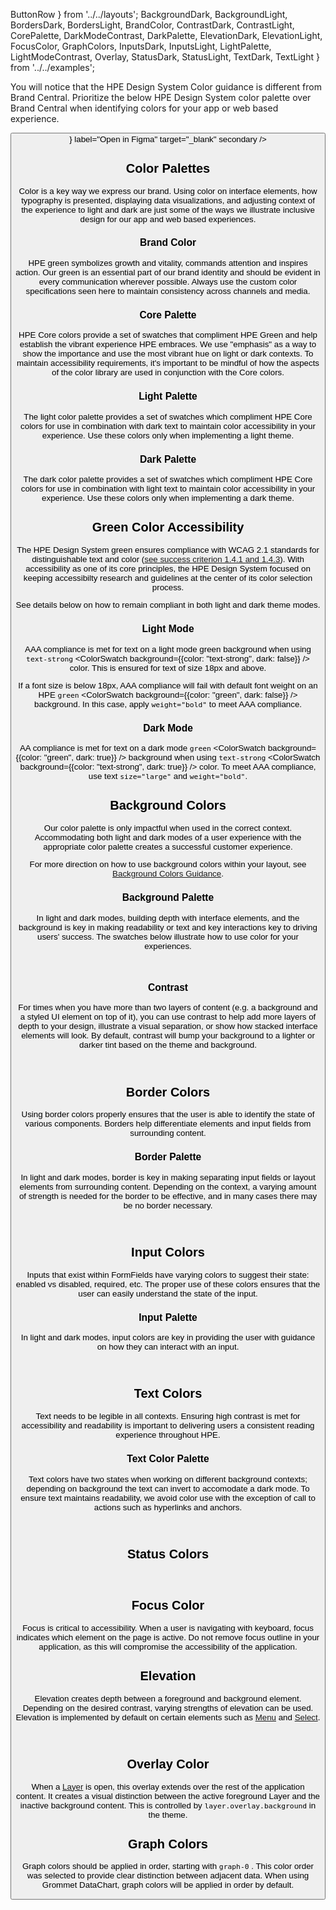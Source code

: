 
  ButtonRow
} from '../../layouts';
  BackgroundDark,
  BackgroundLight,
  BordersDark,
  BordersLight,
  BrandColor, 
  ContrastDark,
  ContrastLight,
  CorePalette, 
  DarkModeContrast,
  DarkPalette,
  ElevationDark,
  ElevationLight,
  FocusColor,
  GraphColors,
  InputsDark,
  InputsLight,
  LightPalette,
  LightModeContrast,
  Overlay,
  StatusDark,
  StatusLight,
  TextDark,
  TextLight
} from '../../examples';

You will notice that the HPE Design System Color guidance is
different from Brand Central. Prioritize the below HPE Design
System color palette over Brand Central when identifying colors
for your app or web based experience.

<ButtonRow>
  <Button
    href="https://www.figma.com/file/eZYR3dtWdb9U90QvJ7p3T9/HPE-Color-Styles?node-id=590%3A1285"
    icon={<Figma color="plain" />}
    label="Open in Figma"
    target="_blank"
    secondary
  />
</ButtonRow>

## Color Palettes

Color is a key way we express our brand. Using color on
interface elements, how typography is presented, displaying data
visualizations, and adjusting context of the experience to light
and dark are just some of the ways we illustrate inclusive
design for our app and web based experiences.

### Brand Color
            
HPE green symbolizes growth and vitality, commands attention and
inspires action. Our green is an essential part of our brand
identity and should be evident in every communication wherever
possible. Always use the custom color specifications seen here
to maintain consistency across channels and media.

<BrandColor />

### Core Palette

HPE Core colors provide a set of swatches that compliment HPE
Green and help establish the vibrant experience HPE embraces. We
use "emphasis" as a way to show the importance and use the most
vibrant hue on light or dark contexts. To maintain accessibility
requirements, it's important to be mindful of how the aspects of
the color library are used in conjunction with the Core colors.

<CorePalette />

### Light Palette
              
The light color palette provides a set of swatches which
compliment HPE Core colors for use in combination with dark text
to maintain color accessibility in your experience. Use these
colors only when implementing a light theme.

<LightPalette />

### Dark Palette

The dark color palette provides a set of swatches which
compliment HPE Core colors for use in combination with light
text to maintain color accessibility in your experience. Use
these colors only when implementing a dark theme.

<DarkPalette />

## Green Color Accessibility
              
The HPE Design System green <ColorSwatch background="green" /> ensures compliance with WCAG 2.1
standards for distinguishable text and color ([see success criterion 1.4.1 and 1.4.3](https://www.w3.org/TR/WCAG21/#distinguishable)). 
With accessibility as one of its core principles, the HPE
Design System focused on keeping accessibilty research and
guidelines at the center of its color selection process.

See details below on how to remain compliant in both light and
dark theme modes.
              
### Light Mode
              
AAA compliance is met for text on a light mode green background
when using `text-strong` <ColorSwatch background={{color: "text-strong", dark: false}} /> color. This is ensured for text of size
18px and above.

If a font size is below 18px, AAA compliance will fail with
default font weight on an HPE `green` <ColorSwatch background={{color: "green", dark: false}} /> background. In this case,
apply `weight="bold"` to meet AAA compliance.

<LightModeContrast />

### Dark Mode

AA compliance is met for text on a dark mode `green` <ColorSwatch background={{color: "green", dark: true}} /> background
when using `text-strong` <ColorSwatch background={{color: "text-strong", dark: true}} /> color. To meet AAA compliance, use text
`size="large"` and `weight="bold"`.

<DarkModeContrast />

## Background Colors
              
Our color palette is only impactful when used in the correct
context. Accommodating both light and dark modes of a user
experience with the appropriate color palette creates a
successful customer experience.

For more direction on how to use background colors within your
layout, see [Background Colors Guidance](/foundation/background-colors-guidance).

### Background Palette
      
In light and dark modes, building depth with interface elements,
and the background is key in making readability or text and key
interactions key to driving users' success. The swatches below
illustrate how to use color for your experiences.

<BackgroundLight />  
<br />
<BackgroundDark />

### Contrast

For times when you have more than two layers of content (e.g. a
background and a styled UI element on top of it), you can use
contrast to help add more layers of depth to your design,
illustrate a visual separation, or show how stacked interface
elements will look. By default, contrast will bump your
background to a lighter or darker tint based on the theme and
background.

<ContrastLight />
<br />
<ContrastDark />

## Border Colors

Using border colors properly ensures that the user is able to
identify the state of various components. Borders help
differentiate elements and input fields from surrounding
content.
                          
### Border Palette

In light and dark modes, border is key in making separating
input fields or layout elements from surrounding content.
Depending on the context, a varying amount of strength is needed
for the border to be effective, and in many cases there may be
no border necessary.

<BordersLight />
<br/>
<BordersDark />

## Input Colors
              
Inputs that exist within FormFields have varying colors to
suggest their state: enabled vs disabled, required, etc. The
proper use of these colors ensures that the user can easily
understand the state of the input.

### Input Palette
              
In light and dark modes, input colors are key in providing the
user with guidance on how they can interact with an input.

<InputsLight />
<br />
<InputsDark />

## Text Colors
              
Text needs to be legible in all contexts. Ensuring high contrast
is met for accessibility and readability is important to
delivering users a consistent reading experience throughout HPE.


### Text Color Palette
  
Text colors have two states when working on different background
contexts; depending on background the text can invert to
accomodate a dark mode. To ensure text maintains readability, we
avoid color use with the exception of call to actions such as
hyperlinks and anchors.

<TextLight />
<br />
<TextDark />

## Status Colors

<StatusLight />
<br />
<StatusDark />

## Focus Color

Focus is critical to accessibility. When a user is navigating
with keyboard, focus indicates which element on the page is
active. Do not remove focus outline in your application, as this
will compromise the accessibility of the application.

<FocusColor />

## Elevation
            
Elevation creates depth between a foreground and background
element. Depending on the desired contrast, varying strengths of
elevation can be used. Elevation is implemented by default on
certain elements such as 
[Menu](/components/menu) and [Select](/components/select).

<ElevationLight />
<br />
<ElevationDark />

## Overlay Color

When a [Layer](/components/layer) is
open, this overlay extends over the rest of the application
content. It creates a visual distinction between the active
foreground Layer and the inactive background content. This is
controlled by `layer.overlay.background` in the theme.

<Overlay />

## Graph Colors
              
Graph colors should be applied in order, starting with `graph-0` <ColorSwatch background="graph-0" />.
This color order was selected to provide clear distinction
between adjacent data. When using Grommet DataChart, graph
colors will be applied in order by default.

<GraphColors />